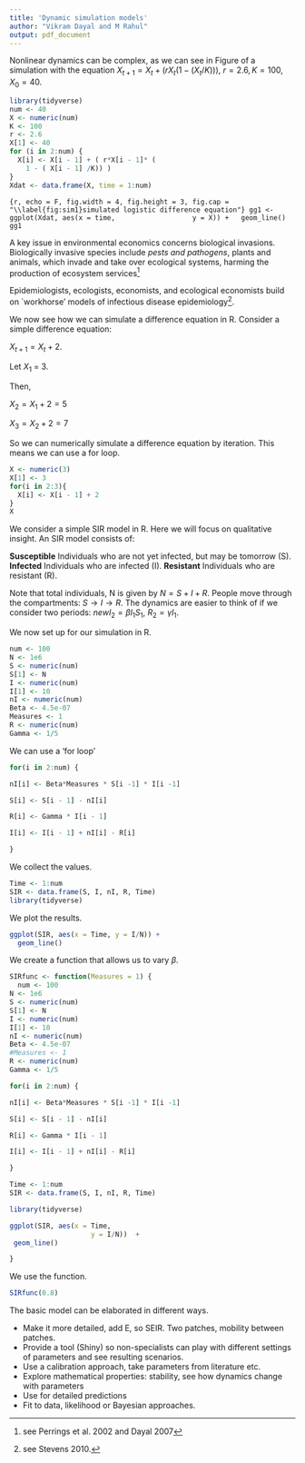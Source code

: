 ```yaml
---
title: 'Dynamic simulation models'
author: "Vikram Dayal and M Rahul"
output: pdf_document
---
```


Nonlinear dynamics can be complex, as we can see in Figure \ref{fig:sim1} of a simulation with the equation
$X_{t + 1} = X_{t} + (rX_{t}(1 - (X_{t}/K)))$, $r = 2.6, K = 100, X_{0} = 40$. 

```r
library(tidyverse)
num <- 40
X <- numeric(num)
K <- 100
r <- 2.6
X[1] <- 40
for (i in 2:num) {
  X[i] <- X[i - 1] + ( r*X[i - 1]* (
    1 - ( X[i - 1] /K)) )
}
Xdat <- data.frame(X, time = 1:num)
```

```{r, echo = F, fig.width = 4, fig.height = 3, fig.cap = "\\label{fig:sim1}simulated logistic difference equation"}
gg1 <- ggplot(Xdat, aes(x = time, 
                 y = X)) +
  geom_line()
gg1
```

A key issue in environmental economics concerns biological invasions. Biologically invasive species include *pests and pathogens*, plants and animals, which invade and take over ecological systems, harming the production of ecosystem services^[see Perrings et al. 2002 and Dayal 2007]

Epidemiologists, ecologists, economists, and ecological economists build on `workhorse' models of infectious disease epidemiology^[see Stevens 2010.].


We now see how we can simulate a difference equation in R. Consider a simple difference equation:

$X_{t + 1} = X_{t} + 2$. 

Let $X_{1}$ = 3. 

Then,

$X_{2} = X_{1} + 2 = 5$

$X_{3} = X_{2} + 2 = 7$


So we can numerically simulate a difference equation by iteration. This means we can use a for loop.


```r
X <- numeric(3)
X[1] <- 3
for(i in 2:3){
  X[i] <- X[i - 1] + 2
}
X

```

We consider a simple SIR model in R. Here we will focus on qualitative insight. An SIR model consists of: 

  **Susceptible** Individuals who are not yet infected, but may be tomorrow (S). 
  **Infected** Individuals who are infected (I).
  **Resistant** Individuals who are resistant (R). 
  

  
Note that total individuals, N is given by $N = S + I + R$. People move through the compartments: $S \rightarrow I \rightarrow R$. The dynamics are easier to think of if we consider two periods: $newI_{2} = \beta I_{1} S_{1}$, $R_{2} = \gamma I_{1}$. 

We now set up for our simulation in R. 
```r
num <- 100
N <- 1e6
S <- numeric(num)
S[1] <- N
I <- numeric(num)
I[1] <- 10
nI <- numeric(num)
Beta <- 4.5e-07
Measures <- 1
R <- numeric(num)
Gamma <- 1/5
```

We can use a 'for loop'

```r
for(i in 2:num) {

nI[i] <- Beta*Measures * S[i -1] * I[i -1]

S[i] <- S[i - 1] - nI[i]

R[i] <- Gamma * I[i - 1]

I[i] <- I[i - 1] + nI[i] - R[i]

}
```

We collect the values. 

```r
Time <- 1:num
SIR <- data.frame(S, I, nI, R, Time)
library(tidyverse)
```

We plot the results.


```r
ggplot(SIR, aes(x = Time, y = I/N)) +
  geom_line()
```

We create a function that allows us to vary $\beta$. 

```r
SIRfunc <- function(Measures = 1) {
  num <- 100
N <- 1e6
S <- numeric(num)
S[1] <- N
I <- numeric(num)
I[1] <- 10
nI <- numeric(num)
Beta <- 4.5e-07
#Measures <- 1
R <- numeric(num)
Gamma <- 1/5

for(i in 2:num) {

nI[i] <- Beta*Measures * S[i -1] * I[i -1]

S[i] <- S[i - 1] - nI[i]

R[i] <- Gamma * I[i - 1]

I[i] <- I[i - 1] + nI[i] - R[i]

}

Time <- 1:num
SIR <- data.frame(S, I, nI, R, Time)

library(tidyverse)

ggplot(SIR, aes(x = Time, 
                    y = I/N))  +
 geom_line()

}
```

We use the function. 

```r
SIRfunc(0.8)
```

The basic model can be elaborated in different ways. 

  * Make it more detailed, add E, so SEIR. Two patches, mobility between patches. 
  * Provide a tool (Shiny) so non-specialists can play with different settings of parameters and see resulting scenarios. 
  * Use a calibration approach, take parameters from literature etc.
  * Explore mathematical properties: stability, see how dynamics change with parameters
  * Use for detailed predictions
  * Fit to data, likelihood or Bayesian approaches. 
